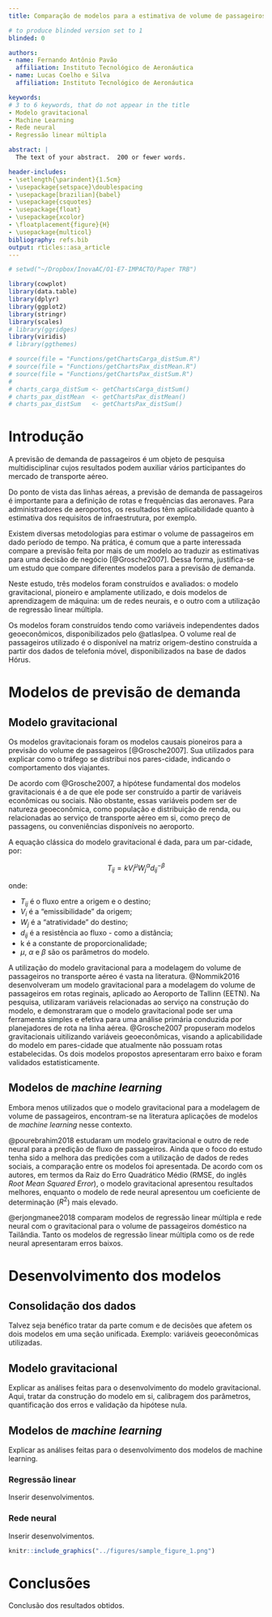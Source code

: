 ```yaml
---
title: Comparação de modelos para a estimativa de volume de passageiros com base na matriz origem-destino da telefonia móvel

# to produce blinded version set to 1
blinded: 0

authors:
- name: Fernando Antônio Pavão
  affiliation: Instituto Tecnológico de Aeronáutica
- name: Lucas Coelho e Silva
  affiliation: Instituto Tecnológico de Aeronáutica

keywords:
# 3 to 6 keywords, that do not appear in the title
- Modelo gravitacional
- Machine Learning
- Rede neural
- Regressão linear múltipla

abstract: |
  The text of your abstract.  200 or fewer words.

header-includes:
- \setlength{\parindent}{1.5cm}
- \usepackage{setspace}\doublespacing
- \usepackage[brazilian]{babel}
- \usepackage{csquotes}
- \usepackage{float}
- \usepackage{xcolor}
- \floatplacement{figure}{H}
- \usepackage{multicol}
bibliography: refs.bib
output: rticles::asa_article
---
```


```r

# setwd("~/Dropbox/InovaAC/O1-E7-IMPACTO/Paper TRB")

library(cowplot)
library(data.table)
library(dplyr)
library(ggplot2)
library(stringr)
library(scales)
# library(ggridges)
library(viridis)
# library(ggthemes)

```

```r

# source(file = "Functions/getChartsCarga_distSum.R")
# source(file = "Functions/getChartsPax_distMean.R")
# source(file = "Functions/getChartsPax_distSum.R")
# 
# charts_carga_distSum <- getChartsCarga_distSum()
# charts_pax_distMean  <- getChartsPax_distMean()
# charts_pax_distSum   <- getChartsPax_distSum()

```


# Introdução
<!-- 
Perguntas a serem respondidas aqui: 
  - Explicar sobre o problema, qual é o objetivo de se debruçar sobre esse problema e quais são as abordagens para a solução. Breve introdução aos modelos. 
  - Por que fazer previsão de demanda? 
  - Por que utilizar diferentes modelos? (TODO: Grosche)
  - Quais dados vamos utilizar, de maneira geral?
-->

A previsão de demanda de passageiros é um objeto de pesquisa multidisciplinar cujos resultados podem auxiliar vários participantes do mercado de transporte aéreo.

Do ponto de vista das linhas aéreas, a previsão de demanda de passageiros é importante para a definição de rotas e frequências das aeronaves. Para administradores de aeroportos, os resultados têm aplicabilidade  quanto à estimativa dos requisitos de infraestrutura, por exemplo.

Existem diversas metodologias para estimar o volume de passageiros em dado período de tempo. Na prática, é comum que a parte interessada compare a previsão feita por mais de um modelo ao traduzir as estimativas para uma decisão de negócio [@Grosche2007]. Dessa forma, justifica-se um estudo que compare diferentes modelos para a previsão de demanda.

Neste estudo, três modelos foram construídos e avaliados: o modelo gravitacional, pioneiro e amplamente utilizado, e dois modelos de aprendizagem de máquina: um de redes neurais, e o outro com a utilização de regressão linear múltipla.

Os modelos foram construídos tendo como variáveis independentes dados geoeconômicos, disponibilizados pelo @atlasIpea. O volume real de passageiros utilizado é o disponível na matriz origem-destino construída a partir dos dados de telefonia móvel, disponibilizados na base de dados Hórus.


# Modelos de previsão de demanda

## Modelo gravitacional
<!-- Passo a passo da construção do modelo: -->
<!-- * Consolidação dos dados (par-cidade, variáveis independentes, volume medido) -->
<!-- * Criar uma função que com base nos dados de entrada (train and test) encontre os parâmetros do modelo, avalie a hipótese nula e quantifique o erro. -->
<!-- * Separação das observações no conjunto de calibração (análogo do *train set*) e conjunto de validação (estimation samples). Avaliação da hipótese nula e dos erros pela métrica escolhida pela função definida.  -->
<!-- * Testes de estabilidade estrutural dos coeficientes. O coeficiente varia de acordo com o conjunto escolhido? Quanto? -->

<!-- Importante: "modelos gravitacionais deveriam - *as in should* - ser aplicados em conjuntos de dados homogêneos, se possível" -->
<!-- Há maneiras diferentes de considerar. Ele pode ser direcionado ou não direcionado. A distinção também pode ser feita por parâmetros diferentes para production ou attraction ou apenas com diferentes valores de parâmetros. -->

<!-- Discussão sobre um modelo irrestrito, mas com a ressalva de que os dados de demanda medidos são influenciados pela capacidade de aeronaves e das rotas oferecidas hoje. -->

<!-- Por que utilizar apenas variáveis geo-econômicas? Possibilita a estimatvia em novos mercados. Ao utilizar por variáveis selecionadas a serviço, ficamos à mercê de coisas que estão sempre mudando por causa do mercaado volátil com muitas mudanças devido a competição, preços de combustíveis, modelo de negocios etc. -->

<!-- Grosche segregou rotas típicas de turismo dado que dependem de fatores diferentes das rotas com quantidade significatne de tráfego orientado a negócios. Seria o caso de fazer uma análise de clusterização das rotas?  -->
<!-- É um modelo causal, um dos pioneiros -->
<!-- Explicar sobre o modelo gravitacional. Revisão de outros usos como referência. Explicar uso prático. -->
<!-- O mais amplamente utilizado (TODO: Grosche) -->
<!-- Explicar os parâmetros que podem ser utilizados. -->
<!-- Dualidade da distância. -->

<!-- Procurar artigo de jorge-calderón. -->

Os modelos gravitacionais foram os modelos causais pioneiros para a previsão do volume de passageiros [@Grosche2007]. Sua utilizados para explicar como o tráfego se distribui nos pares-cidade, indicando o comportamento dos viajantes.

De acordo com @Grosche2007, a hipótese fundamental dos modelos gravitacionais é a de que ele pode ser construído a partir de variáveis econômicas ou sociais. Não obstante, essas variáveis podem ser de natureza geoeconômica, como população e distribuição de renda, ou relacionadas ao serviço de transporte aéreo em si, como preço de passagens, ou conveniências disponíveis no aeroporto.

A equação clássica do modelo gravitacional é dada, para um par-cidade, por:

$$T_{ij} = k V_i^\mu W_j^\alpha d_{ij}^{-\beta} $$

onde:

* $T_{ij}$ é o fluxo entre a origem e o destino;
* $V_i$ é a "emissibilidade" da origem;
* $W_j$ é a "atratividade" do destino;
* $d_{ij}$ é a resistência ao fluxo - como a distância;
* k é a constante de proporcionalidade;
* $\mu$, $\alpha$ e $\beta$ são os parâmetros do modelo.

A utilização do modelo gravitacional para a modelagem do volume de passageiros no transporte aéreo é vasta na literatura. @Nommik2016 desenvolveram um modelo gravitacional para a modelagem do volume de passageiros em rotas reginais, aplicado ao Aeroporto de Tallinn (EETN). Na pesquisa, utilizaram variáveis relacionadas ao serviço na construção do modelo, e demonstraram que o modelo gravitacional pode ser uma ferramenta simples e efetiva para uma análise primária conduzida por planejadores de rota na linha aérea. @Grosche2007 propuseram modelos gravitacionais uitilizando variáveis geoeconômicas, visando a aplicabilidade do modelo em pares-cidade que atualmente não possuam rotas estabelecidas. Os dois modelos propostos apresentaram erro baixo e foram validados estatisticamente.

## Modelos de *machine learning*
Embora menos utilizados que o modelo gravitacional para a modelagem de volume de passageiros, encontram-se na literatura aplicações de modelos de *machine learning* nesse contexto.

@pourebrahim2018 estudaram um modelo gravitacional e outro de rede neural para a predição de fluxo de passageiros. Ainda que o foco do estudo tenha sido a melhora das predições com a utilização de dados de redes sociais, a comparação entre os modelos foi apresentada. De acordo com os autores, em termos da Raiz do Erro Quadrático Médio (RMSE, do inglês *Root Mean Squared Error*), o modelo gravitacional apresentou resultados melhores, enquanto o modelo de rede neural apresentou um coeficiente de determinação ($R^2$) mais elevado.

@erjongmanee2018 comparam modelos de regressão linear múltipla e rede neural com o gravitacional para o volume de passageiros doméstico na Tailândia. Tanto os modelos de regressão linear múltipla como os de rede neural apresentaram erros baixos.

# Desenvolvimento dos modelos

## Consolidação dos dados

Talvez seja benéfico tratar da parte comum e de decisões que afetem os dois modelos em uma seção unificada. Exemplo: variáveis geoeconômicas utilizadas.

## Modelo gravitacional
<!-- Para o modelo gravitacional, escolheu-se a representação por variáveis que descrevam a atividade econômica e característica geográfica dos pares-cidade, e não variáveis relacioadas às características do serviço aéreo por isso. Isso foi feito a fim de possibilitar a geração de um modelo aplicável a pares-cidade os quais não existam rotas estabelecidas. (TODO: citar Grosche) -->

<!-- Explicar as análises feitas para o desenvolvimento do modelo. Escolha das variáveis, calibragem dos parâmetros. -->

Explicar as análises feitas para o desenvolvimento do modelo gravitacional. Aqui, tratar da construção do modelo em si, calibragem dos parâmetros, quantificação dos erros e validação da hipótese nula.

## Modelos de *machine learning*

Explicar as análises feitas para o desenvolvimento dos modelos de machine learning.

### Regressão linear

Inserir desenvolvimentos.

### Rede neural

Inserir desenvolvimentos.

```r

knitr::include_graphics("../figures/sample_figure_1.png")

```

# Conclusões

Conclusão dos resultados obtidos.

